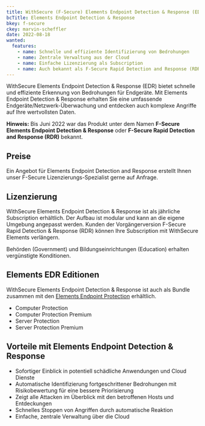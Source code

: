 ```yaml
---
title: WithSecure (F-Secure) Elements Endpoint Detection & Response (EDR)
bcTitle: Elements Endpoint Detection & Response
bkey: f-secure
ckey: marvin-scheffler
date: 2022-08-18
wanted:
  features:
    - name: Schnelle und effiziente Identifizierung von Bedrohungen
    - name: Zentrale Verwaltung aus der Cloud
    - name: Einfache Lizenzierung als Subscription
    - name: Auch bekannt als F-Secure Rapid Detection and Response (RDR)
---
```




<Intro>

WithSecure Elements Endpoint Detection & Response (EDR) bietet schnelle und effiziente Erkennung von Bedrohungen für Endgeräte. Mit Elements Endpoint Detection & Response erhalten Sie eine umfassende Endgeräte/Netzwerk-Überwachung und entdecken auch komplexe Angriffe auf Ihre wertvollsten Daten.

 **Hinweis:** Bis Juni 2022 war das Produkt unter dem Namen **F-Secure Elements Endpoint Detection & Response** oder **F-Secure Rapid Detection and Response (RDR)** bekannt.


</Intro>

<TOC />




## Preise

<GetInTouch>

Ein Angebot für Elements Endpoint Detection and Response erstellt Ihnen unser F-Secure Lizenzierungs-Spezialist gerne auf Anfrage.

</GetInTouch>



## Lizenzierung


WithSecure Elements Endpoint Detection & Response ist als jährliche Subscription erhältlich. Der Aufbau ist modular und kann an die eigene Umgebung angepasst werden. Kunden der Vorgängerversion F-Secure Rapid Detection & Response (RDR) können Ihre Subscription mit WithSecure Elements verlängern.

Behörden (Government) und Bildungseinrichtungen (Education) erhalten vergünstigte Konditionen.



## Elements EDR Editionen

WithSecure Elements Endpoint Detection & Response ist auch als Bundle zusammen mit den [Elements Endpoint Protection](/hersteller/f-secure/elements-endpoint-protection/) erhältlich.

- Computer Protection
- Computer Protection Premium
- Server Protection
- Server Protection Premium



## Vorteile mit Elements Endpoint Detection & Response


-  Sofortiger Einblick in potentiell schädliche Anwendungen und Cloud Dienste
-  Automatische Identifizierung fortgeschrittener Bedrohungen mit Risikobewertung für eine bessere Priorisierung
-  Zeigt alle Attacken im Überblick mit den betroffenen Hosts und Entdeckungen
-  Schnelles Stoppen von Angriffen durch automatische Reaktion
-  Einfache, zentrale Verwaltung über die Cloud
